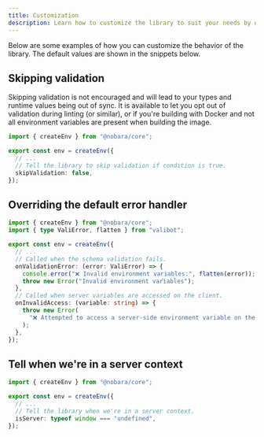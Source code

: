 ```yaml
---
title: Customization
description: Learn how to customize the library to suit your needs by overriding the default behaviors.
---
```


Below are some examples of how you can customize the behavior of the library. The default values are shown in the snippets below.

## Skipping validation

<Callout type="warning" icon="⚠️">

Skipping validation is not encouraged and will lead to your types and runtime values being out of sync. It is available to let you opt out of validation during linting (or similar), or if you're building with Docker and not all environment variables are present when building the image.

</Callout>

```ts title="src/env.ts"
import { createEnv } from "@nobara/core";

export const env = createEnv({
  // ...
  // Tell the library to skip validation if condition is true.
  skipValidation: false,
});
```

## Overriding the default error handler

```ts title="src/env.ts"
import { createEnv } from "@nobara/core";
import { type ValiError, flatten } from "valibot";

export const env = createEnv({
  // ...
  // Called when the schema validation fails.
  onValidationError: (error: ValiError) => {
    console.error("❌ Invalid environment variables:", flatten(error));
    throw new Error("Invalid environment variables");
  },
  // Called when server variables are accessed on the client.
  onInvalidAccess: (variable: string) => {
    throw new Error(
      "❌ Attempted to access a server-side environment variable on the client",
    );
  },
});
```

## Tell when we're in a server context

```ts title="src/env.ts"
import { createEnv } from "@nobara/core";

export const env = createEnv({
  // ...
  // Tell the library when we're in a server context.
  isServer: typeof window === "undefined",
});
```
